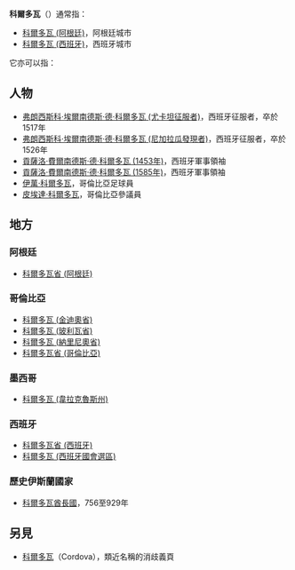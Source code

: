 {{noteTA
|G1=地名
}}
'''科爾多瓦'''（'''{{lang|es|Córdoba}}'''）通常指：
*[[科爾多瓦_(阿根廷)|科爾多瓦 (阿根廷)]]，阿根廷城市
*[[科爾多瓦_(西班牙)|科爾多瓦 (西班牙)]]，西班牙城市
它亦可以指：

==人物==
*[[弗朗西斯科·埃爾南德斯·德·科爾多瓦_(尤卡坦征服者)|弗朗西斯科·埃爾南德斯·德·科爾多瓦 (尤卡坦征服者)]]，西班牙征服者，卒於1517年
*[[弗朗西斯科·埃爾南德斯·德·科爾多瓦_(尼加拉瓜發現者)|弗朗西斯科·埃爾南德斯·德·科爾多瓦 (尼加拉瓜發現者)]]，西班牙征服者，卒於1526年
*[[貢薩洛·費爾南德斯·德·科爾多瓦_(1453年)|貢薩洛·費爾南德斯·德·科爾多瓦 (1453年)]]，西班牙軍事領袖
*[[貢薩洛·費爾南德斯·德·科爾多瓦_(1585年)|貢薩洛·費爾南德斯·德·科爾多瓦 (1585年)]]，西班牙軍事領袖
*[[伊萬·科爾多瓦|伊萬·科爾多瓦]]，哥倫比亞足球員
*[[皮埃達·科爾多瓦|皮埃達·科爾多瓦]]，哥倫比亞參議員

==地方==
===阿根廷===
*[[科爾多瓦省_(阿根廷)|科爾多瓦省 (阿根廷)]]

===哥倫比亞===
*[[科爾多瓦_(金迪奧省)|科爾多瓦 (金迪奧省)]]
*[[科爾多瓦_(玻利瓦省)|科爾多瓦 (玻利瓦省)]]
*[[科爾多瓦_(納里尼奧省)|科爾多瓦 (納里尼奧省)]]
*[[科爾多瓦省_(哥倫比亞)|科爾多瓦省 (哥倫比亞)]]

===墨西哥===
*[[科爾多瓦_(韋拉克魯斯州)|科爾多瓦 (韋拉克魯斯州)]]

===西班牙===
*[[科爾多瓦省_(西班牙)|科爾多瓦省 (西班牙)]]
*[[科爾多瓦_(西班牙國會選區)|科爾多瓦 (西班牙國會選區)]]

===歷史伊斯蘭國家===
*[[科爾多瓦酋長國|科爾多瓦酋長國]]，756至929年

==另見==
*[[科爾多瓦|科爾多瓦]]（Cordova），類近名稱的消歧義頁

{{消歧義|K|Cat=四字地名消歧義}}